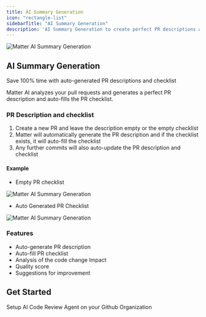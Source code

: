 ```yaml
---
title: AI Summary Generation
icon: "rectangle-list"
sidebarTitle: "AI Summary Generation"
description: 'AI Summary Generation to create perfect PR descriptions and auto-fill the PR checklist'
---
```


<Frame>
<img
  className="block"
  src="https://res.cloudinary.com/dor5uewzz/image/upload/v1741247596/ai-generated-summary_jyspue.png"
  alt="Matter AI Summary Generation"
  />
</Frame>

## AI Summary Generation

<Note>Save 100% time with auto-generated PR descriptions and checklist</Note>

Matter AI analyzes your pull requests and generates a perfect PR description and auto-fills the PR checklist.

### PR Description and checklist

1. Create a new PR and leave the description empty or the empty checklist
2. Matter will automatically generate the PR description and if the checklist exists, it will auto-fill the checklist
3. Any further commits will also auto-update the PR description and checklist

#### Example

- Empty PR checklist

<Frame>
  <img
    src="/images/summary/matter-ai-summary-1.png"
    alt="Matter AI Summary Generation"
  />
</Frame>

- Auto Generated PR Checklist

<Frame>
  <img
    src="/images/summary/matter-ai-summary-2.png"
    alt="Matter AI Summary Generation"
  />
</Frame>

### Features

- Auto-generate PR description
- Auto-fill PR checklist
- Analysis of the code change Impact
- Quality score
- Suggestions for improvement

## Get Started

<CardGroup cols={2}>
  <Card
    title="Setup AI Code Review Agent"
    icon="github"
    href="/quickstart-ai-code-review-agent"
  >
    Setup AI Code Review Agent on your Github Organization
  </Card>
</CardGroup>
